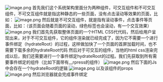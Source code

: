 ![image.png](https://cdn.nlark.com/yuque/0/2024/png/34286503/1716802113165-0f976414-628a-441a-b41c-dbead0109498.png#averageHue=%23252424&clientId=ua438c597-8884-4&from=paste&height=477&id=u6ca439f9&originHeight=1411&originWidth=2477&originalType=binary&ratio=1.5&rotation=0&showTitle=false&size=254148&status=done&style=none&taskId=ue1c0d8b8-a88d-49b1-a398-9366aef6946&title=&width=837.3333740234375)
首先我们这个系统架构里面分为两种组件，可交互组件和不可交互组件，不可交互组件就是指这种静态的一些页面，没有点击滚动等效果的页面，比如：
![image.png](https://cdn.nlark.com/yuque/0/2024/png/34286503/1716802123882-1fec2bb3-a9e0-44eb-a807-e2358407a606.png#averageHue=%23c6ae84&clientId=ua438c597-8884-4&from=paste&height=485&id=uc775876a&originHeight=1333&originWidth=1470&originalType=binary&ratio=1.5&rotation=0&showTitle=false&size=190558&status=done&style=none&taskId=u9e09dbda-412b-49b5-b02b-6fd348669a8&title=&width=534.3333435058594)
然后就是不可交互组件，就是指有滚动事件，点击事件等页面，比如：（该页面会随着页面的滚动，绿色标签也会滚动，有一个交互效果）
![image.png](https://cdn.nlark.com/yuque/0/2024/png/34286503/1716802220022-55c2def2-4bf7-4680-9f72-eb7a5d2293c2.png#averageHue=%232b2b2b&clientId=ua438c597-8884-4&from=paste&height=397&id=u0ecb2eb3&originHeight=596&originWidth=255&originalType=binary&ratio=1.5&rotation=0&showTitle=false&size=21029&status=done&style=none&taskId=u6ab1330d-6d2a-4ab5-a602-62deb27d009&title=&width=170)
我们首先先获取整体页面的一个HTML CSS代代码，然后给用户呈现出来，对于不可交互组件，它的组件渲染就已经完成了，因为它不需要一个进行事件绑定（hydrateRoot）的过程，这样做加快了一个页面的首屏加载时间，也不需要下载多余的hydrateRoot代码
然后对于可交互的组件，当他的html css渲染完成以后，我们还需要进行一个事件绑定hydrateRoot的过程。我们先获取到所有需要事件绑定的组件（比如下面带有__rpress的组件）
![image.png](https://cdn.nlark.com/yuque/0/2024/png/34286503/1716802481035-0227eb93-9f16-480f-ac19-1173860e67e1.png#averageHue=%23957f50&clientId=ua438c597-8884-4&from=paste&height=73&id=u1be1490d&originHeight=70&originWidth=262&originalType=binary&ratio=1.5&rotation=0&showTitle=false&size=4814&status=done&style=none&taskId=u479c7fbb-0192-4179-9f9e-fcab522846e&title=&width=273.6666717529297)
然后下面的Js中会存在一个hydrateRoot的逻辑
![image.png](https://cdn.nlark.com/yuque/0/2024/png/34286503/1716802545587-53e7c98b-4ae1-499a-9f8a-01d369bbf4fe.png#averageHue=%233d4349&clientId=ua438c597-8884-4&from=paste&height=222&id=ud088bdf7&originHeight=444&originWidth=1992&originalType=binary&ratio=1.5&rotation=0&showTitle=false&size=212779&status=done&style=none&taskId=u1f143510-9396-43b8-bbfb-1023d8ebdf9&title=&width=997.3333740234375)
以及该组件的props
![image.png](https://cdn.nlark.com/yuque/0/2024/png/34286503/1716802575254-136dad16-32ba-443e-bbb1-65e265e66468.png#averageHue=%23362f2c&clientId=ua438c597-8884-4&from=paste&height=85&id=u095650ce&originHeight=128&originWidth=1994&originalType=binary&ratio=1.5&rotation=0&showTitle=false&size=31511&status=done&style=none&taskId=ue8ddc25c-9c23-41e8-98ba-3fa243f05ea&title=&width=1329.3333333333333)
然后浏览器就会完成事件绑定
















